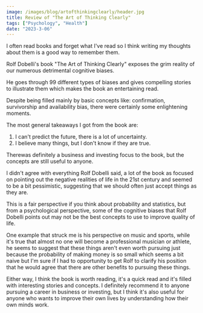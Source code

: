 ```yaml
---
image: /images/blog/artofthinkingclearly/header.jpg
title: Review of "The Art of Thinking Clearly"
tags: ["Psychology", "Health"]
date: "2023-3-06"
---
```


I often read books and forget what I've read so I think writing my thoughts about them is a good way to remember them.

Rolf Dobelli's book "The Art of Thinking Clearly" exposes the grim reality of our numerous detrimental cognitive biases.

He goes through 99 different types of biases and gives compelling stories to illustrate them which makes the book an entertaining read.

Despite being filled mainly by basic concepts like: confirmation, survivorship and availability bias, there were certainly some enlightening moments.

The most general takeaways I got from the book are:

1. I can't predict the future, there is a lot of uncertainty.
2. I believe many things, but I don't know if they are true.

Therewas definitely a business and investing focus to the book, but the concepts are still useful to anyone.

I didn't agree with everything Rolf Dobelli said, a lot of the book as focused on pointing out the negative realities of life in the 21st century
and seemed to be a bit pessimistic, suggesting that we should often just accept things as they are.

This is a fair perspective if you think about probability and statistics, but from a psychological perspective, some of the cognitive biases
that Rolf Dobelli points out may not be the best concepts to use to improve quality of life.

One example that struck me is his perspective on music and sports, while it's true that almost no one will become a professional musician or athlete,
he seems to suggest that these things aren't even worth pursuing just because the probability of making money is so small which seems a bit naive but I'm
sure if I had to opportunity to get Rolf to clarify his position that he would agree that there are other benefits to pursuing these things.

Either way, I think the book is worth reading, it's a quick read and it's filled with interesting stories and concepts.
I definitely recommend it to anyone pursuing a career in business or investing, but I think it's also useful for anyone who wants to improve their
own lives by understanding how their own minds work.
